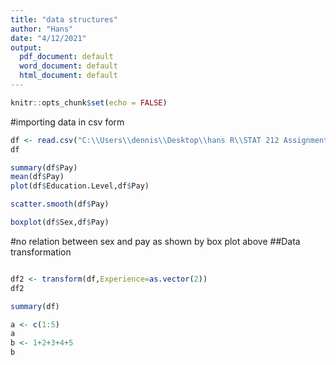 ---
title: "data structures"
author: "Hans"
date: "4/12/2021"
output:
  pdf_document: default
  word_document: default
  html_document: default
---

```{r setup,cache=TRUE,include=FALSE}
knitr::opts_chunk$set(echo = FALSE)
```
#importing data in csv form

```{r import,message=TRUE,error=TRUE,warning=TRUE}
df <- read.csv("C:\\Users\\dennis\\Desktop\\hans R\\STAT 212 Assignment data.csv")
df
```
```{r}
summary(df$Pay)
mean(df$Pay)
plot(df$Education.Level,df$Pay)
```
```{r}
scatter.smooth(df$Pay)
```
```{r}
boxplot(df$Sex,df$Pay)
```
#no relation between sex and pay as shown by box plot above
##Data transformation


```{r}
```


```{r}
df2 <- transform(df,Experience=as.vector(2))
df2
```


```{r}
summary(df)

```
```{r}
a <- c(1:5)
a
b <- 1+2+3+4+5
b
```


